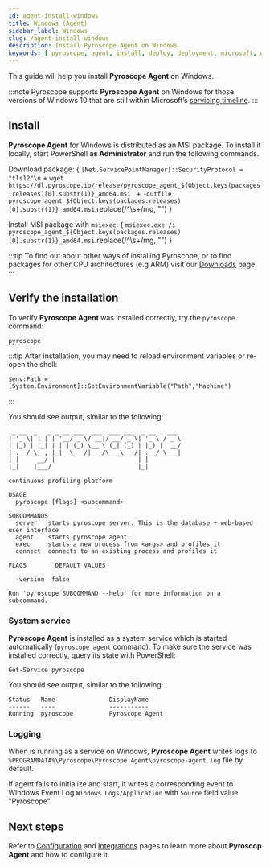 ```yaml
---
id: agent-install-windows
title: Windows (Agent)
sidebar_label: Windows
slug: /agent-install-windows
description: Install Pyroscope Agent on Windows
keywords: [ pyroscope, agent, install, deploy, deployment, microsoft, windows, msi, package ]
---
```





This guide will help you install **Pyroscope Agent** on <FontAwesomeIcon color="#0db7ed" icon={faWindows}/> Windows.


:::note
Pyroscope supports **Pyroscope Agent** on Windows for those versions of Windows 10 that are still within Microsoft’s [servicing timeline](https://support.microsoft.com/en-us/help/13853/windows-lifecycle-fact-sheet).
:::

## Install

**Pyroscope Agent** for Windows is distributed as an MSI package. To install it locally, start PowerShell **as
Administrator** and run the following commands.

Download package:
<CodeBlock className="language-powershell">
  {
    `[Net.ServicePointManager]::SecurityProtocol = "tls12"\n` +
    `wget https://dl.pyroscope.io/release/pyroscope_agent_${Object.keys(packages.releases)[0].substr(1)}_amd64.msi ` +
    `-outfile pyroscope_agent_${Object.keys(packages.releases)[0].substr(1)}_amd64.msi`.replace(/^\s+/mg, "")
  }
</CodeBlock>
<br/>

Install MSI package with `msiexec`:
<CodeBlock className="language-shell">
  {
    `msiexec.exe /i pyroscope_agent_${Object.keys(packages.releases)[0].substr(1)}_amd64.msi`.replace(/^\s+/mg, "")
  }
</CodeBlock>
<br/>

:::tip
To find out about other ways of installing Pyroscope, or to find packages for other CPU architectures (e.g ARM) visit our [Downloads](https://github.com/grafana/pyroscope/releases) page.
:::

## Verify the installation

To verify **Pyroscope Agent** was installed correctly, try the `pyroscope` command:
```shell
pyroscope
```

:::tip
After installation, you may need to reload environment variables or re-open the shell:
```shell
$env:Path = [System.Environment]::GetEnvironmentVariable("Path","Machine")
```
:::

You should see output, similar to the following:
```
 _ __  _   _ _ __ ___  ___  ___ ___  _ __   ___
| '_ \| | | | '__/ _ \/ __|/ __/ _ \| '_ \ / _ \
| |_) | |_| | | | (_) \__ \ (_| (_) | |_) |  __/
| .__/ \__, |_|  \___/|___/\___\___/| .__/ \___|
| |     __/ |                       | |
|_|    |___/                        |_|

continuous profiling platform

USAGE
  pyroscope [flags] <subcommand>

SUBCOMMANDS
  server   starts pyroscope server. This is the database + web-based user interface
  agent    starts pyroscope agent.
  exec     starts a new process from <args> and profiles it
  connect  connects to an existing process and profiles it

FLAGS        DEFAULT VALUES

  -version  false

Run 'pyroscope SUBCOMMAND --help' for more information on a subcommand.
```

### System service

**Pyroscope Agent** is installed as a system service which is started automatically ([`pyroscope agent`](agent-configuration-agent.mdx) command). To make sure the service was
installed correctly, query its state with PowerShell:

```shell
Get-Service pyroscope
```

You should see output, similar to the following:
```
Status   Name               DisplayName
------   ----               -----------
Running  pyroscope          Pyroscope Agent
```

### Logging

When is running as a service on Windows, **Pyroscope Agent** writes logs to
`%PROGRAMDATA%\Pyroscope\Pyroscope Agent\pyroscope-agent.log` file by default.

If agent fails to initialize and start, it writes a corresponding event to Windows Event Log `Windows Logs/Application`
with `Source` field value "Pyroscope".

## Next steps

Refer to [Configuration](/docs/agent-configuration-overview) and [Integrations](/docs/supported-integrations) pages to learn more about
**Pyroscop Agent** and how to configure it.

